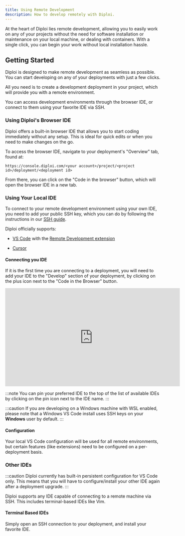 ```yaml
---
title: Using Remote Development
description: How to develop remotely with Diploi.
---
```



At the heart of Diploi lies remote development, allowing you to easily work on any of your projects without the need for software installation or maintenance on your local machine, or dealing with containers. With a single click, you can begin your work without local installation hassle.

## Getting Started

Diploi is designed to make remote development as seamless as possible. You can start developing on any of your deployments with just a few clicks.

All you need is to create a development deployment in your project, which will provide you with a remote environment.

You can access development environments through the browser IDE, or connect to them using your favorite IDE via SSH.

<ImageToPNG src={DeploymentOverviewDevelopment} alt="Browser IDE"/>

### Using Diploi's Browser IDE

Diploi offers a built-in browser IDE that allows you to start coding immediately without any setup. This is ideal for quick edits or when you need to make changes on the go.

To access the browser IDE, navigate to your deployment's "Overview" tab, found at:

`https://console.diploi.com/<your account>/project/<project id>/deployment/<deployment id>`

From there, you can click on the "Code in the browser" button, which will open the browser IDE in a new tab.

### Using Your Local IDE

To connect to your remote development environment using your own IDE, you need to add your public SSH key, which you can do by following the instructions in our [SSH guide](/building/add-ssh-key/).

Diploi officially supports:
- <a href="https://code.visualstudio.com/" target="_blank" rel='nofollow' >VS Code</a> with the <a href="https://marketplace.visualstudio.com/items?itemName=ms-vscode-remote.vscode-remote-extensionpack" target="_blank" rel='nofollow' >Remote Development extension</a>

- <a href="https://www.cursor.com/" target="_blank" rel='nofollow' >Cursor</a>

#### Connecting you IDE

If it is the first time you are connecting to a deployment, you will need to add your IDE to the "Develop" section of your deployment, by clicking on the plus icon next to the "Code in the Browser" button.

<ImageToPNG src={DevelopmentLocalIde} alt="Add IDE to deployment"/>

<div class='w-full not-content'>
    <iframe class='block mx-auto' width="560" height="315" src="https://www.youtube.com/embed/gHeJ-gwCtlg?si=1KroAeD_epe538wF" title="Remote development using Cursor and Diploi" frameborder="0" allow="accelerometer; autoplay; clipboard-write; encrypted-media; gyroscope; picture-in-picture; web-share" referrerpolicy="strict-origin-when-cross-origin" allowfullscreen></iframe>
</div>

:::note
You can pin your preferred IDE to the top of the list of available IDEs by clicking on the pin icon next to the IDE name.
:::

:::caution
If you are developing on a Windows machine with WSL enabled, please note that
a Windows VS Code install uses SSH keys on your **Windows** user by default.
:::

#### Configuration

Your local VS Code configuration will be used for all remote environments, but certain features (like extensions) need to be configured on a per-deployment basis.

### Other IDEs

:::caution
Diploi currently has built-in persistent configuration for VS Code only. This
means that you will have to configure/install your other IDE again after a
deployment upgrade.
:::

Diploi supports any IDE capable of connecting to a remote machine via SSH. This includes terminal-based IDEs like Vim.

#### Terminal Based IDEs

Simply open an SSH connection to your deployment, and install your favorite IDE.
